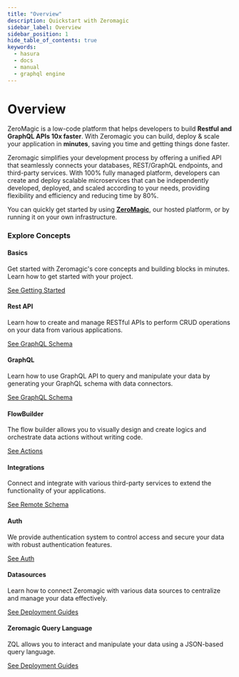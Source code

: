```yaml
---
title: "Overview"
description: Quickstart with Zeromagic
sidebar_label: Overview
sidebar_position: 1
hide_table_of_contents: true
keywords:
  - hasura
  - docs
  - manual
  - graphql engine
---
```




# Overview

ZeroMagic is a low-code platform that helps developers to build **Restful and GraphQL APIs 10x faster**. With Zeromagic you can build, deploy & scale your application in **minutes**, saving you time and getting things done faster.

Zeromagic simplifies your development process by offering a unified API that seamlessly connects your databases, REST/GraphQL endpoints, and third-party services. With 100% fully managed platform, developers can create and deploy scalable microservices that can be independently developed, deployed, and scaled according to your needs, providing flexibility and efficiency and reducing time by 80%.

You can quickly get started by using [**ZeroMagic**](https://zeromagic.in/), our hosted platform, or by running it on your own infrastructure.

### Explore Concepts

<div className="gallery">
  <div className="card">
    <div className="card-header">
      <Basics />
      <h4>Basics</h4>
    </div>
    <p>Get started with Zeromagic's core concepts and building blocks in minutes. Learn how to get started with your project.</p>
    <a href="/docs/basics/organisation/">
      See Getting Started <ArrowRight className="arrow" />
    </a>
  </div>
  <div className="card">
    <div className="card-header">
      <Restful />
      <h4>Rest API</h4>
    </div>
    <p> Learn how to create and manage RESTful APIs to perform CRUD operations on your data from various applications.</p>
    <a href="/docs/restapi/overview/">
      See GraphQL Schema <ArrowRight className="arrow" />
    </a>
  </div>
  <div className="card">
    <div className="card-header">
      <GraphQL />
      <h4>GraphQL</h4>
    </div>
    <p>Learn how to use GraphQL API to query and manipulate your data by generating your GraphQL schema with data connectors.</p>
    <a href="/docs/graphql/overview/">
      See GraphQL Schema <ArrowRight className="arrow" />
    </a>
  </div>
  <div className="card">
    <div className="card-header">
      <FlowBuilder />
      <h4>FlowBuilder</h4>
    </div>
    <p>The flow builder allows you to visually design and create logics and orchestrate data actions without writing code.</p>
    <a href="/docs/restapi/flow-builder/overview/">
      See Actions <ArrowRight className="arrow" />
    </a>
  </div>
  <div className="card">
    <div className="card-header">
      <Integrations />
      <h4>Integrations</h4>
    </div>
    <p>
    Connect and integrate with various third-party services to extend the functionality of your applications.
    </p>
    <a href="/docs/integrations/introduction/">
      See Remote Schema <ArrowRight className="arrow" />
    </a>
  </div>
  <div className="card">
    <div className="card-header">
      <Auth />
      <h4>Auth</h4>
    </div>
    <p>
     We provide authentication system to control access and secure your data with robust authentication features.        
    </p>
    <a href="/docs/authentication/overview/">
      See Auth <ArrowRight className="arrow" />
    </a>
  </div>
  <div className="card">
    <div className="card-header">
      <Database />
      <h4>Datasources</h4>
    </div>
    <p>
      Learn how to connect Zeromagic with various data sources to centralize and manage your data effectively.
    </p>
    <a href="/docs/datasources/introduction/">
      See Deployment Guides <ArrowRight className="arrow" />
    </a>
  </div>
   <div className="card">
    <div className="card-header">
      <ZQL />
      <h4>Zeromagic Query Language</h4>
    </div>
    <p>
      ZQL allows you to interact and manipulate your data using a JSON-based query language.
    </p>
    <a href="/docs/datasources/zeromagic-query-language/overview/">
      See Deployment Guides <ArrowRight className="arrow" />
    </a>
  </div>
</div>
